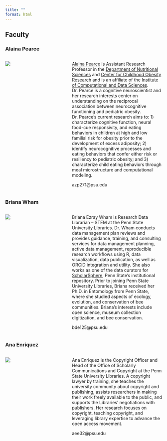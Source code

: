 ```yaml
---
title: ""
format: html
---
```


## Faculty

### Alaina Pearce

:::: {.columns}

::: {.column width="40%"}

![](include/img/pearce-alaina.jpg)
:::
::: {.column width="60%"}
[Alaina Pearce](https://sites.psu.edu/alainapearce/) is Assistant Research Professor in the [Department of Nutritional Sciences](https://hhd.psu.edu/nutrition) and [Center for Childhood Obesity Research](https://hhd.psu.edu/ccor) and is an affiliate of the [Institute of Computational and Data Sciences](https://www.icds.psu.edu). Dr. Pearce is a cognitive neuroscientist and her research interests center on understanding on the reciprocal association between neurocognitive functioning and pediatric obesity. Dr. Pearce’s current research aims to: 1) characterize cognitive function, neural food-cue responsivity, and eating behaviors in children at high and low familial risk for obesity prior to the development of excess adiposity; 2) identify neurocognitive processes and eating behaviors that confer either risk or resiliency to pediatric obesity; and 3) characterize child eating behaviors through meal microstructure and computational modeling.

azp271@psu.edu</br>
:::
::::

### Briana Wham

:::: {.columns}
::: {.column width="40%"}
![](include/img/wham-briana.jpg)
:::
::: {.column width="60%"}
Briana Ezray Wham is Research Data Librarian – STEM at the Penn State University Libraries. Dr. Wham conducts data management plan reviews and provides guidance, training, and consulting services for data management planning, active data management, reproducible research workflows using R, data visualization, data publication, as well as ORCiD integration and utility. She also works as one of the data curators for [ScholarSphere](https://scholarsphere.psu.edu), Penn State's institutional repository. Prior to joining Penn State University Libraries, Briana received her Ph.D. in Entomology from Penn State, where she studied aspects of ecology, evolution, and conservation of bee communities. Briana’s interests include open science, museum collection digitization, and bee conservation.

bde125@psu.edu
:::
::::

### Ana Enriquez

:::: {.columns}
::: {.column width="40%"}
![](include/img/enriquez-ana.jpg)
:::
::: {.column width="60%"}

Ana Enriquez is the Copyright Officer and Head of the Office of Scholarly Communications and Copyright at the Penn State University Libraries. A copyright lawyer by training, she teaches the university community about copyright and publishing, assists researchers in making their work freely available to the public, and supports the Libraries’ negotiations with publishers. Her research focuses on copyright, teaching copyright, and leveraging library expertise to advance the open access movement. 

aee32@psu.edu</br></br>
:::
::::

<!-- ### Bari Fuchs -->

<!-- :::: {.columns} -->
<!-- ::: {.column width="40%"} -->
<!-- ::: -->
<!-- ::: {.column width="60%"} -->
<!-- ::: -->
<!-- ::: -->
